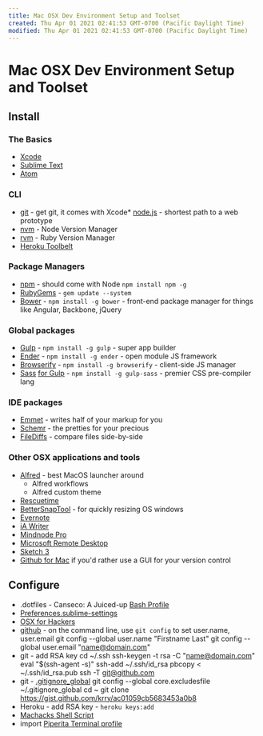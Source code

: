 ```yaml
---
title: Mac OSX Dev Environment Setup and Toolset
created: Thu Apr 01 2021 02:41:53 GMT-0700 (Pacific Daylight Time)
modified: Thu Apr 01 2021 02:41:53 GMT-0700 (Pacific Daylight Time)
---
```

# Mac OSX Dev Environment Setup and Toolset

## Install
### The Basics
* [Xcode](//itunes.apple.com/us/app/xcode/id497799835?ls=1&mt=12)                                                
* [Sublime Text](//sublimetext.com)
* [Atom](https://atom.io/)

### CLI
* [git](//git-scm.com/) - get git, it comes with Xcode* [node.js](//nodejs.org) - shortest path to a web prototype
* [nvm](//nvm.io) - Node Version Manager
* [rvm](//rvm.io) - Ruby Version Manager
* [Heroku Toolbelt](https://toolbelt.heroku.com/)

### Package Managers
* [npm](//npmjs.org) - should come with Node `npm install npm -g`
* [RubyGems](//rubygems.org) - `gem update --system`
* [Bower](//bower.io) - `npm install -g bower` - front-end package manager for things like Angular, Backbone, jQuery

### Global packages
* [Gulp](//gulpjs.com/) - `npm install -g gulp` - super app builder
* [Ender](//enderjs.com/) - `npm install -g ender` - open module JS framework
* [Browserify](//browserify.org/) - `npm install -g browserify` - client-side JS manager
* [Sass](//sass-lang.com/) [for Gulp](//www.npmjs.org/package/gulp-sass) - `npm install -g gulp-sass` - premier CSS pre-compiler lang

### IDE packages
* [Emmet](//emmet.io) - writes half of your markup for you
* [Schemr](//github.com/benweier/Schemr) - the pretties for your precious
* [FileDiffs](//github.com/colinta/SublimeFileDiffs) - compare files side-by-side

### Other OSX applications and tools
* [Alfred](//alfredapp.com) - best MacOS launcher around
    * Alfred workflows
    * Alfred custom theme
* [Rescuetime](//www.rescuetime.com/get_rescuetime)
* [BetterSnapTool](//itunes.apple.com/us/app/bettersnaptool/id417375580?mt=12) - for quickly resizing OS windows
* [Evernote](//itunes.apple.com/us/app/evernote/id406056744?mt=12)
* [iA Writer](//itunes.apple.com/us/app/ia-writer/id439623248?mt=12)
* [Mindnode Pro](//itunes.apple.com/us/app/mindnode-pro/id402398561?mt=12)
* [Microsoft Remote Desktop](//itunes.apple.com/us/app/microsoft-remote-desktop/id715768417?mt=12)
* [Sketch 3](//itunes.apple.com/us/app/sketch-3/id852320343?mt=12)
* [Github for Mac](//mac.github.com/) if you'd rather use a GUI for your version control

## Configure
* .dotfiles - Canseco: A Juiced-up [Bash Profile](//gist.github.com/krry/9263628)
* [Preferences.sublime-settings](//gist.github.com/krry/37dda3478008b4cca19f)
* [OSX for Hackers](//gist.github.com/krry/9263570)
* [github](//github.com) - on the command line, use `git config` to set user.name, user.email
    git config --global user.name "Firstname Last"
    git config --global user.email "name@domain.com"
* git - add RSA key
    cd ~/.ssh
    ssh-keygen -t rsa -C "name@domain.com"
    eval "$(ssh-agent -s)"
    ssh-add ~/.ssh/id_rsa
    pbcopy < ~/.ssh/id_rsa.pub
    ssh -T git@github.com
* git - [.gitignore_global](//gist.github.com/krry/ac01059cb5683453a0b8)
		git config --global core.excludesfile ~/.gitignore_global
		cd ~
		git clone https://gist.github.com/krry/ac01059cb5683453a0b8
* Heroku - add RSA key - `heroku keys:add`
* [Machacks Shell Script](//gist.github.com/2699925196146fc38bc8.git)
* import [Piperita Terminal profile](//gist.github.com/krry/2699925196146fc38bc8)
